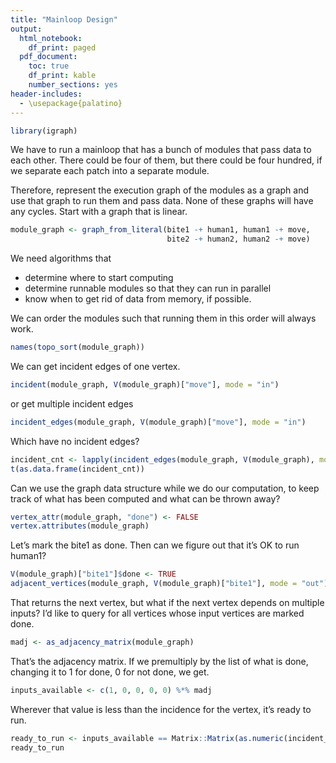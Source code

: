 ```yaml
---
title: "Mainloop Design"
output:
  html_notebook:
    df_print: paged
  pdf_document:
    toc: true
    df_print: kable
    number_sections: yes
header-includes:
  - \usepackage{palatino}
---
```


```r
library(igraph)
```

We have to run a mainloop that has a bunch of modules that pass data to each other.
There could be four of them, but there could be four hundred, if we separate each patch
into a separate module.

Therefore, represent the execution graph of the modules as a graph and use
that graph to run them and pass data. None of these graphs will have any cycles.
Start with a graph that is linear.

```r
module_graph <- graph_from_literal(bite1 -+ human1, human1 -+ move,
                                   bite2 -+ human2, human2 -+ move)
```

We need algorithms that

* determine where to start computing
* determine runnable modules so that they can run in parallel
* know when to get rid of data from memory, if possible.

We can order the modules such that running them in this order will always work.
```r
names(topo_sort(module_graph))
```
We can get incident edges of one vertex.
```r
incident(module_graph, V(module_graph)["move"], mode = "in")
```
or get multiple incident edges
```r
incident_edges(module_graph, V(module_graph)["move"], mode = "in")
```
Which have no incident edges?
```r
incident_cnt <- lapply(incident_edges(module_graph, V(module_graph), mode = "in"), length)
t(as.data.frame(incident_cnt))
```
Can we use the graph data structure while we do our computation, to keep track
of what has been computed and what can be thrown away?
```r
vertex_attr(module_graph, "done") <- FALSE
vertex.attributes(module_graph)
```
Let's mark the bite1 as done. Then can we figure out that it's OK to run
human1?
```r
V(module_graph)["bite1"]$done <- TRUE
adjacent_vertices(module_graph, V(module_graph)["bite1"], mode = "out")
```
That returns the next vertex, but what if the next vertex depends on multiple
inputs? I'd like to query for all vertices whose input vertices are marked done.
```r
madj <- as_adjacency_matrix(module_graph)
```
That's the adjacency matrix. If we premultiply by the list of what is done,
changing it to 1 for done, 0 for not done, we get.
```r
inputs_available <- c(1, 0, 0, 0, 0) %*% madj
```
Wherever that value is less than the incidence for the vertex, it's ready to run.
```r
ready_to_run <- inputs_available == Matrix::Matrix(as.numeric(incident_cnt), nrow = 1)
ready_to_run
```

